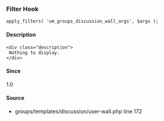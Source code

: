 
<UMBreadCrumb type="filter"/>

### Filter Hook    
    
```
apply_filters( 'um_groups_discussion_wall_args', $args );
```

#### Description
    <div class="description">
     Nothing to display.
    </div>

#### Since
<div class="description">
1.0
</div>

#### Source
  - <Link href="https://github.com/ultimatemember/groups/tree/2.3.0/templates/discussion/user-wall.php#L172">groups/templates/discussion/user-wall.php</Link> <Link href="https://github.com/ultimatemember/groups/tree/2.3.0/templates/discussion/user-wall.php#L172">line 172</Link>


